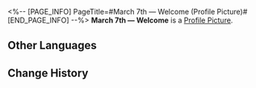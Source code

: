 <%-- [PAGE_INFO]
PageTitle=#March 7th — Welcome (Profile Picture)#
[END_PAGE_INFO] --%>
{{Item Infobox
|title       = March 7th &mdash; Welcome
|id          = 200101
|image       = Profile Picture March 7th &mdash; Welcome.png{{subst:void|<!--$UPLOAD:<<SpriteOutput/ItemFigures/AvatarHead/IconHeadS1_1001.png>-<Profile Picture March 7th &mdash; Welcome.png>-<Item Icons>>-->}}
|type        = Profile Picture
|invCategory = 
|rarity      = 5
|effect      = 
|description = March 7th, participant of the Express Crew Newbie Welcome Party.
|source1     = Avatar reward obtained from unlocking [[Nameless Honor]]
}}
{{Description|''"The best donuts around are all for you!"''}}
'''March 7th &mdash; Welcome''' is a [[Profile Picture]].

==Other Languages==
{{Other Languages
|en   = March 7th &mdash; Welcome
|zhs  = 三月七•迎新
|zht  = 三月七•迎新
|ja   = 三月なのか・歓迎
|ko   = Mar. 7th•환영
|es   = Bienvenida de Siete de Marzo
|fr   = March&nbsp;7th :
Bienvenue
|ru   = Март 7: Добро пожаловать
|th   = March 7th - ต้อนรับ
|vi   = March 7th - Chào Đón
|de   = 7. März&nbsp;– Willkommen
|id   = March 7th - Selamat Datang
|pt   = 7 de Março – Boas-vindas
}}

==Change History==
{{Change History|1.0}}